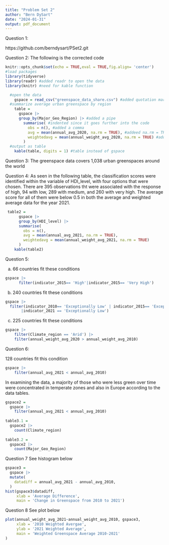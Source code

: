 ```yaml
---
title: "Problem Set 2"
author: "Bern DySart"
date: "2024-01-31"
output: pdf_document
---
```

Question 1:

https://github.com/berndysart/PSet2.git

Question 2:
The following is the corrected code
```r
knitr::opts_chunk$set(echo = TRUE,eval = TRUE,fig.align= 'center')
#load packages
library(tidyverse)
library(readr) #added readr to open the data
library(knitr) #need for kable function

  #open the data
    gspace = read_csv("greenspace_data_share.csv") #added quotation marks around data name
  #summarize average urban greenspace by region
    table = 
      gspace |>
      group_by(Major_Geo_Region) |> #added a pipe
        summarise( #indented since it goes further into the code
          obs = n(), #added a comma
          avg = mean(annual_avg_2020, na.rm = TRUE), #addeed na.rm = TRUE, added underscore
          weightedavg = mean(annual_weight_avg_2020, na.rm = TRUE) #addeed na.rm = TRUE, closed space
        )
  #output as table
    kable(table, digits = 1) #table instead of gspace
```

Question 3:
The greenspace data covers 1,038 urban greenspaces around the world

Question 4:
As seen in the following table, the classification scores were identified within the variable of HDI_level, with four options that were chosen. There are 395 observations tht were associated with the response of high, 94 with low, 289 with medium, and 260 with very high. The average score for all of them were below 0.5 in both the average and weighted average data for the year 2021.
```r
 table2 = 
      gspace |>
      group_by(HDI_level) |> 
      summarise(
        obs = n(),
        avg = mean(annual_avg_2021, na.rm = TRUE),
        weightedavg = mean(annual_weight_avg_2021, na.rm = TRUE)
      )
    kable(table2)
```

Question 5:

a. 66 countries fit these conditions
```r
gspace |>
      filter(indicator_2015== 'High'|indicator_2015== 'Very High')
```

b. 240 countries fit these conditions
```r
gspace |>
  filter(indicator_2010== 'Exceptionally Low' | indicator_2015== 'Exceptionally Low' | indicator_2020 == 'Exceptionally Low'
       |indicator_2021 == 'Exceptionally Low')
```

c. 225 countries fit these conditions
```r
gspace |>
    filter(Climate_region == 'Arid') |>
    filter(annual_weight_avg_2020 > annual_weight_avg_2010)
```

Question 6:

128 countries fit this condition
```r
gspace |>
    filter(annual_avg_2021 < annual_avg_2010)
```

In examining the data, a majority of those who were less green over time were concentrated in temperate zones and also in Europe according to the data tables.
```r
gspace2 =   
  gspace |>
    filter(annual_avg_2021 < annual_avg_2010)
   
table3.1 = 
  gspace2 |>
    count(Climate_region)
  
table3.2 = 
  gspace2 |>
    count(Major_Geo_Region)
```

Question 7
See histogram below
```r
gspace3 = 
  gspace |>
  mutate(
    datadiff = annual_avg_2021 - annual_avg_2010,
  )
hist(gspace3$datadiff,
     xlab = 'Average Difference',
     main = 'Change in Greenspace from 2010 to 2021')
```

Question 8
See plot below
```r
plot(annual_weight_avg_2021~annual_weight_avg_2010, gspace3,
     xlab = '2010 Weighted Avergae',
     ylab = '2021 Weighted Average',
     main = 'Weighted Greenspace Average 2010-2021'
)
```